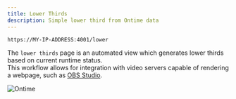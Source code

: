 ```yaml
---
title: Lower Thirds
description: Simple lower third from Ontime data
---
```


```bash title="Lower thirds"
https://MY-IP-ADDRESS:4001/lower           
```

The `lower thirds` page is an automated view which generates lower thirds based on current runtime status. \
This workflow allows for integration with video servers capable of rendering a webpage, such as [OBS Studio](/features/lower-thirds-in-obs).

![Ontime](../../../../assets/screenshots/views/lower.png)
